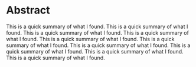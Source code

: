 # Abstract {.unnumbered}

This is a quick summary of what I found. This is a quick summary of what I found. This is a quick summary of what I found. This is a quick summary of what I found. This is a quick summary of what I found. This is a quick summary of what I found. This is a quick summary of what I found. This is a quick summary of what I found. This is a quick summary of what I found. This is a quick summary of what I found.
